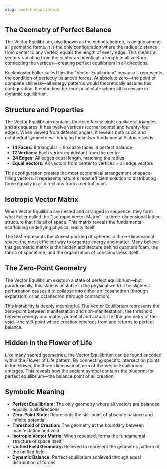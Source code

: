 ```yaml
---
slug: vector-equilibrium
---
```


<Section title="The Geometry of Perfect Balance">

## The Geometry of Perfect Balance

The Vector Equilibrium, also known as the cuboctahedron, is unique among all geometric forms. It is the only configuration where the radius (distance from center to any vertex) equals the length of every edge. This means all vectors radiating from the center are identical in length to all vectors connecting the vertices—creating perfect equilibrium in all directions.

Buckminster Fuller called this the "Vector Equilibrium" because it represents the condition of perfectly balanced forces. At absolute zero—the point of complete stillness—all energy patterns would theoretically assume this configuration. It embodies the zero-point state where all forces are in dynamic equilibrium.

</Section>

<Section title="Structure and Properties">

## Structure and Properties

The Vector Equilibrium contains fourteen faces: eight equilateral triangles and six squares. It has twelve vertices (corner points) and twenty-four edges. When viewed from different angles, it reveals both cubic and octahedral symmetries—bridging these two fundamental Platonic solids.

- **14 Faces:** 8 triangular + 6 square faces in perfect balance
- **12 Vertices:** Each vertex equidistant from the center
- **24 Edges:** All edges equal length, matching the radius
- **Equal Vectors:** All vectors from center to vertices = all edge vectors

This configuration creates the most economical arrangement of space-filling vectors. It represents nature's most efficient solution to distributing force equally in all directions from a central point.

</Section>

<Section title="Isotropic Vector Matrix">

## Isotropic Vector Matrix

When Vector Equilibria are nested and arranged in sequence, they form what Fuller called the "Isotropic Vector Matrix"—a three-dimensional lattice structure that fills all of space. This matrix reveals the fundamental scaffolding underlying physical reality itself.

The IVM represents the closest packing of spheres in three-dimensional space, the most efficient way to organize energy and matter. Many believe this geometric matrix is the hidden architecture behind quantum foam, the fabric of spacetime, and the organization of consciousness itself.

</Section>

<Section title="The Zero-Point Geometry">

## The Zero-Point Geometry

The Vector Equilibrium exists in a state of perfect equilibrium—but paradoxically, this state is unstable in the physical world. The slightest perturbation causes it to collapse into either an icosahedron (through expansion) or an octahedron (through contraction).

This instability is deeply meaningful. The Vector Equilibrium represents the zero-point between manifestation and non-manifestation, the threshold between energy and matter, potential and actual. It is the geometry of the void—the still-point where creation emerges from and returns to perfect balance.

</Section>

<Section title="Hidden in the Flower of Life">

## Hidden in the Flower of Life

Like many sacred geometries, the Vector Equilibrium can be found encoded within the Flower of Life pattern. By connecting specific intersection points in the Flower, the three-dimensional form of the Vector Equilibrium emerges. This reveals how the ancient symbol contains the blueprint for perfect equilibrium—the balance point of all creation.

</Section>

<Section title="Symbolic Meaning">

## Symbolic Meaning

- **Perfect Equilibrium:** The only geometry where all vectors are balanced equally in all directions
- **Zero-Point State:** Represents the still-point of absolute balance and infinite potential
- **Threshold of Creation:** The geometry at the boundary between manifestation and void
- **Isotropic Vector Matrix:** When repeated, forms the fundamental structure of space itself
- **Unified Field Geometry:** Believed to represent the geometric pattern of the unified field
- **Dynamic Balance:** Perfect equilibrium achieved through equal distribution of forces

</Section>

<RelatedGeometries slug="vector-equilibrium" />
